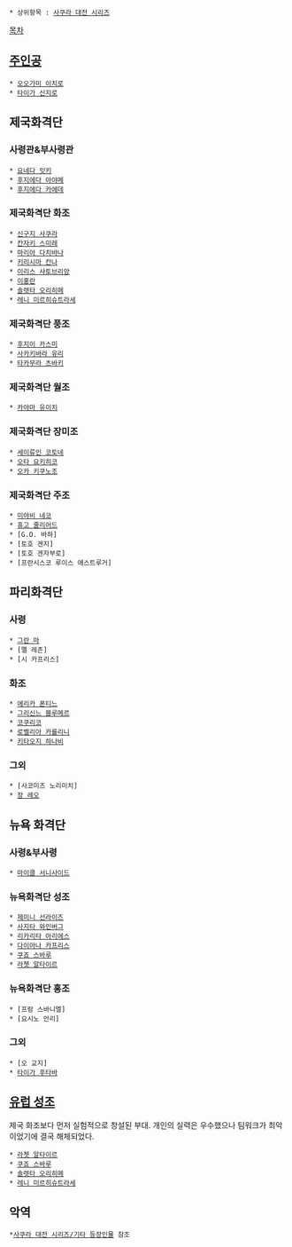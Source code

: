  * 상위항목 : [[사쿠라 대전 시리즈]]

[[목차]]
== [[주인공]] ==
 * [[오오가미 이치로]]
 * [[타이가 신지로]] 

== 제국화격단 ==
=== 사령관&부사령관 ===
 * [[요네다 잇키]]
 * [[후지에다 아야메]]
 * [[후지에다 카에데]]

=== 제국화격단 화조 ===
 * [[신구지 사쿠라]]
 * [[칸자키 스미레]]
 * [[마리아 다치바나]]
 * [[키리시마 칸나]]
 * [[이리스 샤토브리앙]]
 * [[이홍란]]
 * [[솔렛타 오리히메]]
 * [[레니 미르히슈트라세]]

=== 제국화격단 풍조 ===
 * [[후지이 카스미]]
 * [[사카키바라 유리]]
 * [[타카무라 츠바키]]

=== 제국화격단 월조 ===
 * [[카야마 유이치]]

=== 제국화격단 장미조 ===
 * [[세이류인 코토네]]
 * [[오타 요키히코]]
 * [[오카 키쿠노조]]

=== 제국화격단 주조 ===
 * [[미야비 네코]]
 * [[휴고 줄리어드]]
 * [G.O. 바하]
 * [토호 겐지]
 * [토호 겐자부로]
 * [프란시스코 루이스 애스트루거]

== 파리화격단 ==
=== 사령 ===
 * [[그란 마]]
 * [멜 레존]
 * [시 카프리스]

=== 화조 ===
 * [[에리카 폰티느]]
 * [[그리신느 블루메르]]
 * [[코쿠리코]]
 * [[로벨리아 카를리니]]
 * [[키타오지 하나비]]

=== 그외 ===
 * [사코미즈 노리미치]
 * [[장 레오]]

== 뉴욕 화격단 ==
=== 사령&부사령 ===
 * [[마이클 서니사이드]]

=== 뉴욕화격단 성조 ===
 * [[제미니 선라이즈]]
 * [[사지타 와인버그]]
 * [[리카리타 아리에스]]
 * [[다이아나 카프리스]]
 * [[쿠죠 스바루]]
 * [[라쳇 알타이르]]

=== 뉴욕화격단 홍조 ===
 * [프람 스바니엘]
 * [요시노 안리]

=== 그외 ===
 * [오 교지]
 * [[타이가 후타바]]

== [[유럽 성조]] ==
제국 화조보다 먼저 실험적으로 창설된 부대. 개인의 실력은 우수했으나 팀워크가 최악이었기에 결국 해체되었다.
 * [[라쳇 알타이르]]
 * [[쿠죠 스바루]]
 * [[솔렛타 오리히메]]
 * [[레니 미르히슈트라세]]

== 악역 ==
 *[[사쿠라 대전 시리즈/기타 등장인물]] 참조
